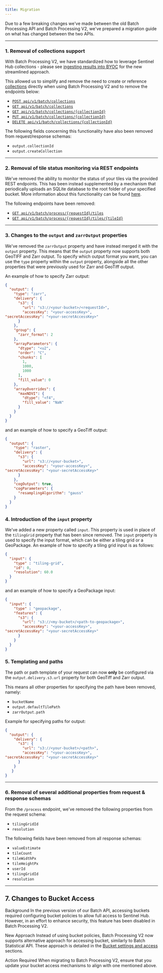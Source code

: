 ```yaml
---
title: Migration
---
```


Due to a few breaking changes we\'ve made between the old Batch
Processing API and Batch Processing V2, we\'ve prepared a migration
guide on what has changed between the two APIs.

------------------------------------------------------------------------

### 1. Removal of collections support {#1-removal-of-collections-support}

With Batch Processing V2, we have standardized how to leverage Sentinel
Hub collections - please see [ingesting results into
BYOC](/APIs/SentinelHub/BatchV2.qmd#ingesting-results-into-byoc) for the
new streamlined approach.

This allowed us to simplify and remove the need to create or reference
[collections](/APIs/SentinelHub/Batch.qmd#batch-collection) directly
when using Batch Processing V2 and to remove the endpoints below:
`<br/>`{=html}

-   [`POST api/v1/batch/collections`](/APIs/SentinelHub/ApiReference.html#tag/batch_collection/operation/createNewBatchCollection)
-   [`GET api/v1/batch/collections`](/APIs/SentinelHub/ApiReference.html#tag/batch_collection/operation/getAllBatchCollections)
-   [`GET api/v1/batch/collections/{collectionId}`](/APIs/SentinelHub/ApiReference.html#tag/batch_collection/operation/getSingleBatchCollectionById)
-   [`PUT api/v1/batch/collections/{collectionId}`](/APIs/SentinelHub/ApiReference.html#tag/batch_collection/operation/updateBatchCollection)
-   [`DELETE api/v1/batch/collections/{collectionId}`](/APIs/SentinelHub/ApiReference.html#tag/batch_collection/operation/deleteBatchCollection)

The following fields concerning this functionality have also been
removed from request/response schemas:

-   `output.collectionId`
-   `output.createCollection`

------------------------------------------------------------------------

### 2. Removal of tile status monitoring via REST endpoints {#2-removal-of-tile-status-monitoring-via-rest-endpoints}

We\'ve removed the ability to monitor the status of your tiles via the
provided REST endpoints. This has been instead supplemented by a
mechanism that periodically uploads an SQLite database to the root
folder of your specified bucket. More information about this
functionality can be found
[here](/APIs/SentinelHub/BatchV2.qmd#execution-database).

The following endpoints have been removed:

-   [`GET api/v1/batch/process/{requestId}/tiles`](/APIs/SentinelHub/ApiReference.qmd#tag/batch_tile/operation/getAllBatchProcessTiles)
-   [`GET api/v1/batch/process/{requestId}/tiles/{tileId}`](/APIs/SentinelHub/ApiReference.qmd#tag/batch_tile/operation/getAllBatchProcessTiles)

------------------------------------------------------------------------

### 3. Changes to the `output` and `zarrOutput` properties {#3-changes-to-the-output-and-zarroutput-properties}

We\'ve removed the `zarrOutput` property and have instead merged it with
the `output` property. This means that the `output` property now
supports both GeoTIFF and Zarr output. To specify which output format
you want, you can use the `type` property within the `output` property,
alongside all the other properties that were previously used for Zarr
and GeoTiff output.

An example of how to specify Zarr output:

``` JSON
{
  "output": {
    "type": "zarr",
    "delivery": {
      "s3": {
        "url": "s3://<your-bucket>/<requestId>",
        "accessKey": "<your-accessKey>",
"secretAccessKey": "<your-secretAccessKey>"
      }
    },
    "group": {
      "zarr_format": 2
    },
    "arrayParameters": {
      "dtype": "<u2",
      "order": "C",
      "chunks": [
        1,
        1000,
        1000
      ],
      "fill_value": 0
    },
    "arrayOverrides": {
      "maxNDVI": {
        "dtype": "<f4",
        "fill_value": "NaN"
      }
    }
  }
}
```

and an example of how to specify a GeoTiff output:

``` JSON
{
  "output": {
    "type": "raster",
    "delivery": {
      "s3": {
        "url": "s3://<your-bucket>",
        "accessKey": "<your-accessKey>",
"secretAccessKey": "<your-secretAccessKey>"
      }
    },
    "cogOutput": true,
    "cogParameters": {
      "resamplingAlgorithm": "gauss"
    }
  }
}
```

### 4. Introduction of the `input` property {#4-introduction-of-the-input-property}

We\'ve added a new property called `input`. This property is used in
place of the `tilingGrid` property that has been since removed. The
`input` property is used to specify the input format, which can be
either a tiling grid or a GeoPackage. An example of how to specify a
tiling grid input is as follows:

``` JSON
{
  "input": {
    "type" : "tiling-grid",
    "id": 0,
    "resolution": 60.0
  }
}
```

and an example of how to specify a GeoPackage input:

``` JSON
{
  "input": {
    "type" : "geopackage",
    "features": {
      "s3": {
        "url": "s3://<my-bucket>/<path-to-geopackage>",
        "accessKey": "<your-accessKey>",
"secretAccessKey": "<your-secretAccessKey>"
      }
    }
  }
}
```

### 5. Templating and  paths {#5-templating-and-s3-paths}

The path or path template of your request can now **only** be configured
via the `output.delivery.s3.url` property for both GeoTiff and Zarr
output.

This means all other properties for specifying the path have been
removed, namely:

-   `bucketName`
-   `output.defaultTilePath`
-   `zarrOutput.path`

Example for specifying paths for output:

``` JSON
{
  "output": {
    "delivery": {
      "s3": {
        "url": "s3://<your-bucket>/<path>",
        "accessKey": "<your-accessKey>",
"secretAccessKey": "<your-secretAccessKey>"
      }
    }
   }
}
```

------------------------------------------------------------------------

### 6. Removal of several additional properties from request & response schemas {#6-removal-of-several-additional-properties-from-request--response-schemas}

From the `/process` endpoint, we\'ve removed the following properties
from the request schema:

-   `tilingGridId`
-   `resolution`

The following fields have been removed from all response schemas:

-   `valueEstimate`
-   `tileCount`
-   `tileWidthPx`
-   `tileHeightPx`
-   `userId`
-   `tilingGridId`
-   `resolution`

------------------------------------------------------------------------

## 7. Changes to Bucket Access

Background In the previous version of our Batch API, accessing buckets
required configuring bucket policies to allow full access to Sentinel
Hub. However, in an effort to enhance security, this feature has been
disabled in Batch Processing V2.

New Approach Instead of using bucket policies, Batch Processing V2 now
supports alternative approach for accessing bucket, similarly to Batch
Statistical API. These approach is detailed in the [Bucket settings and
access](/APIs/SentinelHub/BatchV2.qmd#bucket-settings-and-access)
sections.

Action Required When migrating to Batch Processing V2, ensure that you
update your bucket access mechanisms to align with one mentioned above.
